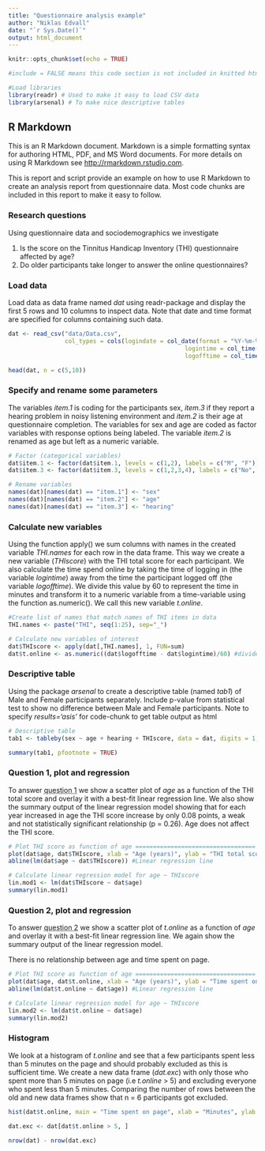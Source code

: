```yaml
---
title: "Questionnaire analysis example"
author: "Niklas Edvall"
date: "`r Sys.Date()`"
output: html_document
---
```


```r
knitr::opts_chunk$set(echo = TRUE)

#include = FALSE means this code section is not included in knitted html-report

#Load libraries
library(readr) # Used to make it easy to load CSV data 
library(arsenal) # To make nice descriptive tables
```

## R Markdown

This is an R Markdown document. Markdown is a simple formatting syntax for authoring HTML, PDF, and MS Word documents. For more details on using R Markdown see <http://rmarkdown.rstudio.com>.

This is report and script provide an example on how to use R Markdown to create an analysis report from questionnaire data. Most code chunks are included in this report to make it easy to follow.

### Research questions

Using questionnaire data and sociodemographics we investigate

1. Is the score on the Tinnitus Handicap Inventory (THI) questionnaire affected by age?
2. Do older participants take longer to answer the online questionnaires?

### Load data
Load data as data frame named *dat* using readr-package and display the first 5 rows and 10 columns to inspect data. Note that date and time format are specified for columns containing such data.

```r
dat <- read_csv("data/Data.csv", 
                col_types = cols(logindate = col_date(format = "%Y-%m-%d"),   # Date format
                                                  logintime = col_time(format = "%H:%M:%S"),   # Time format
                                                  logofftime = col_time(format = "%H:%M:%S"))) # Time format

head(dat, n = c(5,10))
```

### Specify and rename some parameters
The variables *item.1* is coding for the participants sex, *item.3* if they report a hearing problem in noisy listening environment and *item.2* is their age at questionnaire completion. The variables for sex and age are coded as factor variables with response options being labeled. The variable *item.2* is renamed as age but left as a numeric variable.
```r
# Factor (categorical variables)
dat$item.1 <- factor(dat$item.1, levels = c(1,2), labels = c("M", "F"))
dat$item.3 <- factor(dat$item.3, levels = c(1,2,3,4), labels = c("No", "Sometimes", "Often", "Always"))

# Rename variables
names(dat)[names(dat) == "item.1"] <- "sex"
names(dat)[names(dat) == "item.2"] <- "age"
names(dat)[names(dat) == "item.3"] <- "hearing"

```

### Calculate new variables
Using the function apply() we sum columns with names in the created variable *THI.names* for each row in the data frame. This way we create a new variable (*THIscore*) with the THI total score for each participant. We also calculate the time spend online by taking the time of logging in (the variable *logintime*) away from the time the participant logged off (the variable *logofftime*). We divide this value by 60 to represent the time in minutes and transform it to a numeric variable from a time-variable using the function as.numeric(). We call this new variable *t.online*.

```r
#Create list of names that match names of THI items in data
THI.names <- paste("THI", seq(1:25), sep="_")

# Calculate new variables of interest
dat$THIscore <- apply(dat[,THI.names], 1, FUN=sum)
dat$t.online <- as.numeric((dat$logofftime - dat$logintime)/60) #divide by 60 for minutes
```

### Descriptive table
Using the package *arsenal* to create a descriptive table (named *tab1*) of Male and Female participants separately. Include p-value from statistical test to show no difference between Male and Female participants. Note to specify *results='asis'* for code-chunk to get table output as html

```r
# Descriptive table
tab1 <- tableby(sex ~ age + hearing + THIscore, data = dat, digits = 1, total = FALSE)

summary(tab1, pfootnote = TRUE)
```

### Question 1, plot and regression
To answer <abbr title="Is the score on the Tinnitus Handicap Inventory (THI) questionnaire affected by age?">question 1</abbr> we show a scatter plot of *age* as a function of the THI total score and overlay it with a best-fit linear regression line. We also show the summary output of the linear regression model showing that for each year increased in age the THI score increase by only 0.08 points, a weak and not statistically significant relationship (p = 0.26). Age does not affect the THI score.

```r
# Plot THI score as function of age ==================================
plot(dat$age, dat$THIscore, xlab = "Age (years)", ylab = "THI total score") #Scatter plot
abline(lm(dat$age ~ dat$THIscore)) #Linear regression line

# Calculate linear regression model for age ~ THIscore
lin.mod1 <- lm(dat$THIscore ~ dat$age)
summary(lin.mod1)
```

### Question 2, plot and regression
To answer <abbr title="Do older participants take longer to answer the online questionnaires?">question 2</abbr> we show a scatter plot of *t.online* as a function of *age* and overlay it with a best-fit linear regression line. We again show the summary output of the linear regression model.

There is no relationship between age and time spent on page.

```r
# Plot THI score as function of age ==================================
plot(dat$age, dat$t.online, xlab = "Age (years)", ylab = "Time spent on page (minutes)") #Scatter plot
abline(lm(dat$t.online ~ dat$age)) #Linear regression line

# Calculate linear regression model for age ~ THIscore
lin.mod2 <- lm(dat$t.online ~ dat$age)
summary(lin.mod2)
```

### Histogram
We look at a histogram of *t.online* and see that a few participants spent less than 5 minutes on the page and should probably excluded as this is sufficient time. We create a new data frame (*dat.exc*) with only those who spent more than 5 minutes on page  (i.e *t.online* > 5) and excluding everyone who spent less than 5 minutes. Comparing the number of rows between the old and new data frames show that n = 6 participants got excluded.

```r
hist(dat$t.online, main = "Time spent on page", xlab = "Minutes", ylab = "Frequency (n)")

dat.exc <- dat[dat$t.online > 5, ]

nrow(dat) - nrow(dat.exc)

```
